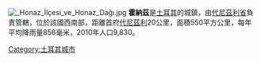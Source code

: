 [[Image:_Honaz_İlçesi_ve_Honaz_Dağı.jpg|thumb]]	
'''霍納茲'''是[[土耳其|土耳其]]的城鎮，由[[代尼茲利省|代尼茲利省]]負責管轄，位於該國西南部，距離首府[[代尼茲利|代尼茲利]]20公里，面積550平方公里，每年平均降雨量856毫米，2010年人口9,830。

{{Turkey-geo-stub}}
[[Category:土耳其城市|Category:土耳其城市]]